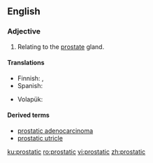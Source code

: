 ==English==

===Adjective===
{{en-adj|-}}

# {{label|en|anatomy}} Relating to the [[prostate]] gland.

====Translations====
{{trans-top|relating to the prostate gland}}
* Finnish: {{t+|fi|eturauhanen|alt=eturauhas-}}, {{t+|fi|eturauhanen|alt=eturauhasen}}
* Spanish: {{t|es|prostático}}
{{trans-mid}}
* Volapük: {{t|vo|prostatik}}
{{trans-bottom}}

====Derived terms====
* [[prostatic adenocarcinoma]]
* [[prostatic utricle]]

[[ku:prostatic]]
[[ro:prostatic]]
[[vi:prostatic]]
[[zh:prostatic]]